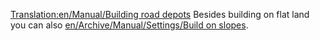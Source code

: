 [[Translation:en/Manual/Building road depots]]
Besides building on flat land you can also [[en/Archive/Manual/Settings/Build on slopes]].